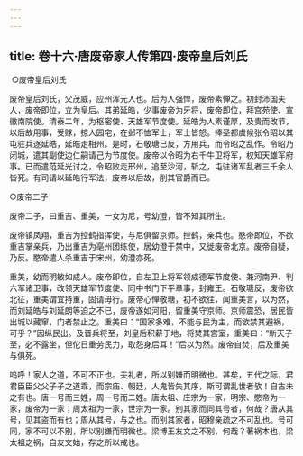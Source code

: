 ```yaml
---
---
---
```

title: 卷十六·唐废帝家人传第四·废帝皇后刘氏
---

 ○废帝皇后刘氏

废帝皇后刘氏，父茂威，应州浑元人也。后为人强悍，废帝素惮之。初封沛国夫人，废帝即位，立为皇后。其弟延皓，少事废帝为牙将，废帝即位，拜宫苑使、宣徽南院使。清泰二年，为枢密使、天雄军节度使。延皓为人素谨厚，及贵而改节，以后故用事，受赇，掠人园宅，在邺不恤军士，军士皆怒。捧圣都虞候张令昭以其屯驻兵逐延皓，延皓走相州。是时，石敬瑭已反，方用兵，而令昭之乱作。令昭乃闭城，遣其副使边仁嗣请己为节度使。废帝以令昭为右千牛卫将军，权知天雄军府事。已而遣范延光讨之，令昭败走邢州，追至沙河，斩之，屯驻诸军乱者三千余人皆死。有司请以延皓行军法，废帝以后故，削其官爵而已。

○废帝二子

废帝二子，曰重吉、重美，一女为尼，号幼澄，皆不知其所生。

废帝镇凤翔，重吉为控鹤指挥使，与尼俱留京师。控鹤，亲兵也。愍帝即位，不欲重吉掌亲兵，乃出重吉为亳州团练使，居幼澄于禁中，又徙废帝北京。废帝自疑，乃反。愍帝遣人杀重吉于宋州，幼澄亦死。

重美，幼而明敏如成人。废帝即位，自左卫上将军领成德军节度使、兼河南尹、判六军诸卫事，改领天雄军节度使、同中书门下平章事，封雍王。石敬瑭反，废帝欲北征，重美谓宜持重，固请毋行。废帝心惮敬瑭，初不欲往，闻重美言，以为然，而刘延皓与刘延朗等迫之不已，废帝遂如河阳，留重美守京师。京师震恐，居民皆出城以藏窜，门者禁止之。重美曰：“国家多难，不能与民为主，而欲禁其避祸，可乎？”因纵民出。及晋兵将至，刘皇后积薪于地，将焚其宫室，重美曰：“新天子至，必不露坐，但佗日重劳民力，取怨身后耳！”后以为然。废帝自焚，后及重美与俱死。

呜呼！家人之道，不可不正也。夫礼者，所以别嫌而明微也。甚矣，五代之际，君君臣臣父父子子之道乖，而宗庙、朝廷，人鬼皆失其序，斯可谓乱世者欤！自古未之有也。唐一号而三姓，周一号而二姓。唐太祖、庄宗为一家，明宗、愍帝为一家，废帝为一家；周太祖为一家，世宗为一家。别其家而同其号者，何哉？唐从其号，见其盗而有也；周从其号，与之也。而别其家者，昭穆亲疏之不可乱也。号可同，家不可以不别，所以别嫌而明微也。梁博王友文之不别，何哉？著祸本也，梁太祖之祸，自友文始，存之所以戒也。

